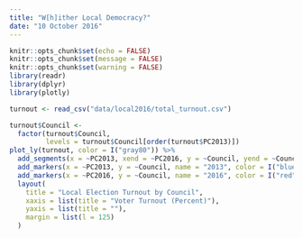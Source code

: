 ```yaml
---
title: "W[h]ither Local Democracy?"
date: "10 October 2016"
---
```


```r
knitr::opts_chunk$set(echo = FALSE)
knitr::opts_chunk$set(message = FALSE)
knitr::opts_chunk$set(warning = FALSE)
library(readr)
library(dplyr)
library(plotly)

turnout <- read_csv("data/local2016/total_turnout.csv")
```

```r
turnout$Council <- 
  factor(turnout$Council,
         levels = turnout$Council[order(turnout$PC2013)])
plot_ly(turnout, color = I("gray80")) %>% 
  add_segments(x = ~PC2013, xend = ~PC2016, y = ~Council, yend = ~Council, showlegend = FALSE) %>% 
  add_markers(x = ~PC2013, y = ~Council, name = "2013", color = I("blue")) %>% 
  add_markers(x = ~PC2016, y = ~Council, name = "2016", color = I("red")) %>% 
  layout(
    title = "Local Election Turnout by Council",
    xaxis = list(title = "Voter Turnout (Percent)"),
    yaxis = list(title = ""),
    margin = list(l = 125)
  )
```

